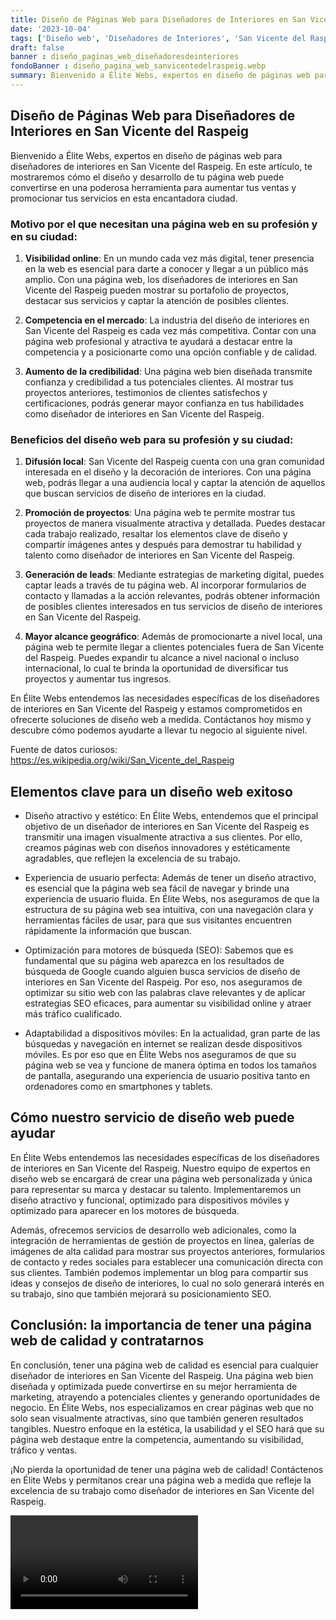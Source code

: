 ```yaml
---
title: Diseño de Páginas Web para Diseñadores de Interiores en San Vicente del Raspeig
date: '2023-10-04'
tags: ['Diseño web', 'Diseñadores de Interiores', 'San Vicente del Raspeig']
draft: false
banner : diseño_paginas_web_diseñadoresdeinteriores
fondoBanner : diseño_pagina_web_sanvicentedelraspeig.webp
summary: Bienvenido a Élite Webs, expertos en diseño de páginas web para diseñadores de interiores en San Vicente del Raspeig. En este artículo, te mostraremos cómo el diseño y desarrollo de tu página web puede convertirse en una poderosa herramienta para aumentar tus ventas y promocionar tus servicios en esta encantadora ciudad.
---
```


## Diseño de Páginas Web para Diseñadores de Interiores en San Vicente del Raspeig

Bienvenido a Élite Webs, expertos en diseño de páginas web para diseñadores de interiores en San Vicente del Raspeig. En este artículo, te mostraremos cómo el diseño y desarrollo de tu página web puede convertirse en una poderosa herramienta para aumentar tus ventas y promocionar tus servicios en esta encantadora ciudad.

### Motivo por el que necesitan una página web en su profesión y en su ciudad:

1. **Visibilidad online**: En un mundo cada vez más digital, tener presencia en la web es esencial para darte a conocer y llegar a un público más amplio. Con una página web, los diseñadores de interiores en San Vicente del Raspeig pueden mostrar su portafolio de proyectos, destacar sus servicios y captar la atención de posibles clientes.

2. **Competencia en el mercado**: La industria del diseño de interiores en San Vicente del Raspeig es cada vez más competitiva. Contar con una página web profesional y atractiva te ayudará a destacar entre la competencia y a posicionarte como una opción confiable y de calidad. 

3. **Aumento de la credibilidad**: Una página web bien diseñada transmite confianza y credibilidad a tus potenciales clientes. Al mostrar tus proyectos anteriores, testimonios de clientes satisfechos y certificaciones, podrás generar mayor confianza en tus habilidades como diseñador de interiores en San Vicente del Raspeig.

### Beneficios del diseño web para su profesión y su ciudad:

1. **Difusión local**: San Vicente del Raspeig cuenta con una gran comunidad interesada en el diseño y la decoración de interiores. Con una página web, podrás llegar a una audiencia local y captar la atención de aquellos que buscan servicios de diseño de interiores en la ciudad.

2. **Promoción de proyectos**: Una página web te permite mostrar tus proyectos de manera visualmente atractiva y detallada. Puedes destacar cada trabajo realizado, resaltar los elementos clave de diseño y compartir imágenes antes y después para demostrar tu habilidad y talento como diseñador de interiores en San Vicente del Raspeig.

3. **Generación de leads**: Mediante estrategias de marketing digital, puedes captar leads a través de tu página web. Al incorporar formularios de contacto y llamadas a la acción relevantes, podrás obtener información de posibles clientes interesados en tus servicios de diseño de interiores en San Vicente del Raspeig.

4. **Mayor alcance geográfico**: Además de promocionarte a nivel local, una página web te permite llegar a clientes potenciales fuera de San Vicente del Raspeig. Puedes expandir tu alcance a nivel nacional o incluso internacional, lo cual te brinda la oportunidad de diversificar tus proyectos y aumentar tus ingresos.

En Élite Webs entendemos las necesidades específicas de los diseñadores de interiores en San Vicente del Raspeig y estamos comprometidos en ofrecerte soluciones de diseño web a medida. Contáctanos hoy mismo y descubre cómo podemos ayudarte a llevar tu negocio al siguiente nivel.

Fuente de datos curiosos: https://es.wikipedia.org/wiki/San_Vicente_del_Raspeig

<GifSeo />

<Cta />

## Elementos clave para un diseño web exitoso

- Diseño atractivo y estético: En Élite Webs, entendemos que el principal objetivo de un diseñador de interiores en San Vicente del Raspeig es transmitir una imagen visualmente atractiva a sus clientes. Por ello, creamos páginas web con diseños innovadores y estéticamente agradables, que reflejen la excelencia de su trabajo.

- Experiencia de usuario perfecta: Además de tener un diseño atractivo, es esencial que la página web sea fácil de navegar y brinde una experiencia de usuario fluida. En Élite Webs, nos aseguramos de que la estructura de su página web sea intuitiva, con una navegación clara y herramientas fáciles de usar, para que sus visitantes encuentren rápidamente la información que buscan.

- Optimización para motores de búsqueda (SEO): Sabemos que es fundamental que su página web aparezca en los resultados de búsqueda de Google cuando alguien busca servicios de diseño de interiores en San Vicente del Raspeig. Por eso, nos aseguramos de optimizar su sitio web con las palabras clave relevantes y de aplicar estrategias SEO eficaces, para aumentar su visibilidad online y atraer más tráfico cualificado.

- Adaptabilidad a dispositivos móviles: En la actualidad, gran parte de las búsquedas y navegación en internet se realizan desde dispositivos móviles. Es por eso que en Élite Webs nos aseguramos de que su página web se vea y funcione de manera óptima en todos los tamaños de pantalla, asegurando una experiencia de usuario positiva tanto en ordenadores como en smartphones y tablets.

## Cómo nuestro servicio de diseño web puede ayudar

En Élite Webs entendemos las necesidades específicas de los diseñadores de interiores en San Vicente del Raspeig. Nuestro equipo de expertos en diseño web se encargará de crear una página web personalizada y única para representar su marca y destacar su talento. Implementaremos un diseño atractivo y funcional, optimizado para dispositivos móviles y optimizado para aparecer en los motores de búsqueda.

Además, ofrecemos servicios de desarrollo web adicionales, como la integración de herramientas de gestión de proyectos en línea, galerías de imágenes de alta calidad para mostrar sus proyectos anteriores, formularios de contacto y redes sociales para establecer una comunicación directa con sus clientes. También podemos implementar un blog para compartir sus ideas y consejos de diseño de interiores, lo cual no solo generará interés en su trabajo, sino que también mejorará su posicionamiento SEO.

## Conclusión: la importancia de tener una página web de calidad y contratarnos

En conclusión, tener una página web de calidad es esencial para cualquier diseñador de interiores en San Vicente del Raspeig. Una página web bien diseñada y optimizada puede convertirse en su mejor herramienta de marketing, atrayendo a potenciales clientes y generando oportunidades de negocio. En Élite Webs, nos especializamos en crear páginas web que no solo sean visualmente atractivas, sino que también generen resultados tangibles. Nuestro enfoque en la estética, la usabilidad y el SEO hará que su página web destaque entre la competencia, aumentando su visibilidad, tráfico y ventas.

¡No pierda la oportunidad de tener una página web de calidad! Contáctenos en Élite Webs y permítanos crear una página web a medida que refleje la excelencia de su trabajo como diseñador de interiores en San Vicente del Raspeig.

<Video />

<CtaBot job='Diseñadores de Interiores' city='San Vicente del Raspeig'/>

<Gmaps query='San Vicente del Raspeig+españa+maps' />